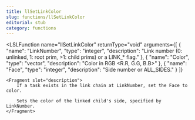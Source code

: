 ```yaml
---
title: llSetLinkColor
slug: functions/llSetLinkColor
editorial: stub
category: functions
---
```


<LSLFunction
	name="llSetLinkColor"
	returnType="void"
	arguments={[
	{
		"name": "LinkNumber",
		"type": "integer",
		"description": "Link number (0: unlinked, 1: root prim, &gt;1: child prims) or a LINK_* flag."
	},
	{
		"name": "Color",
		"type": "vector",
		"description": "Color in RGB &lt;R.R, G.G, B.B&gt;"
	},
	{
		"name": "Face",
		"type": "integer",
		"description": "Side number or ALL_SIDES."
	}
]}
>
	<Fragment slot="description">
		If a task exists in the link chain at LinkNumber, set the Face to color.
		
		Sets the color of the linked child's side, specified by LinkNumber.
	</Fragment>
</LSLFunction>
